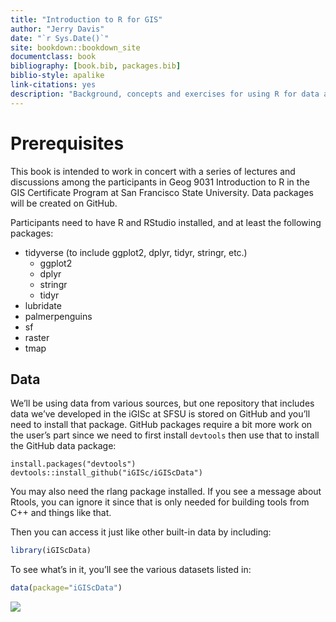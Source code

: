 ```yaml
--- 
title: "Introduction to R for GIS"
author: "Jerry Davis"
date: "`r Sys.Date()`"
site: bookdown::bookdown_site
documentclass: book
bibliography: [book.bib, packages.bib]
biblio-style: apalike
link-citations: yes
description: "Background, concepts and exercises for using R for data analysis and building maps.  The focus is on applying the R language and various libraries for data manipulation, data analysis, and spatial data/mapping. The output format for this example is bookdown::gitbook.  Book is under development, and currently just has five chapters, including this prerequisite chapter."
---
```


# Prerequisites

This book is intended to work in concert with a series of lectures and discussions among the participants in Geog 9031 Introduction to R in the GIS Certificate Program at San Francisco State University.  Data packages will be created on GitHub.


Participants need to have R and RStudio installed, and at least the following packages:

- tidyverse (to include ggplot2, dplyr, tidyr, stringr, etc.)
    - ggplot2
    - dplyr
    - stringr
    - tidyr
- lubridate
- palmerpenguins
- sf
- raster
- tmap

## Data
We'll be using data from various sources, but one repository that includes data we've developed in the iGISc at SFSU is stored on GitHub and you'll need to install that package. GitHub packages require a bit more work on 
the user's part since we need to first install `devtools` then use that to install the GitHub data package:

```
install.packages("devtools")
devtools::install_github("iGISc/iGIScData")
```
You may also need the rlang package installed. If you see a message about Rtools, you can ignore
it since that is only needed for building tools from C++ and things like that.

Then you can access it just like other built-in data by including:

```r
library(iGIScData)

```

To see what's in it, you'll see the various datasets listed in:

```r
data(package="iGIScData")
```


<img src="logoIGIScSFSU150.png">
